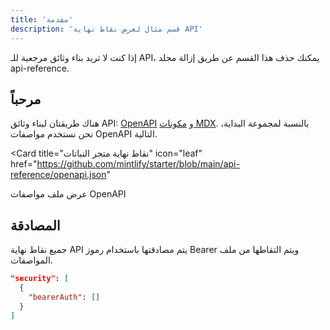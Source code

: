 ```yaml
---
title: 'مقدمة'
description: 'قسم مثال لعرض نقاط نهاية API'
---
```


<Note>
  إذا كنت لا تريد بناء وثائق مرجعية للـ API، يمكنك حذف
  هذا القسم عن طريق إزالة مجلد api-reference.
</Note>

## مرحباً

هناك طريقتان لبناء وثائق API: [OpenAPI](https://mintlify.com/docs/api-playground/openapi/setup) و [مكونات MDX](https://mintlify.com/docs/api-playground/mdx/configuration). بالنسبة لمجموعة البداية، نحن نستخدم مواصفات OpenAPI التالية.

<Card
  title="نقاط نهاية متجر النباتات"
  icon="leaf"
  href="https://github.com/mintlify/starter/blob/main/api-reference/openapi.json"
>
  عرض ملف مواصفات OpenAPI
</Card>

## المصادقة

جميع نقاط نهاية API يتم مصادقتها باستخدام رموز Bearer ويتم التقاطها من ملف المواصفات.

```json
"security": [
  {
    "bearerAuth": []
  }
]
```